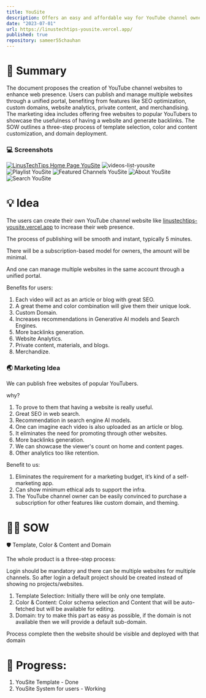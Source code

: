 ```yaml
---
title: YouSite
description: Offers an easy and affordable way for YouTube channel owners to establish their own web presence, improve their SEO, and monetize their content while providing various customization and analytical tools to enhance their online strategy.
date: "2023-07-01"
url: https://linustechtips-yousite.vercel.app/
published: true
repository: sameer55chauhan
---
```



# 🔅 Summary

The document proposes the creation of YouTube channel websites to enhance web presence. Users can publish and manage multiple websites through a unified portal, benefiting from features like SEO optimization, custom domains, website analytics, private content, and merchandising. The marketing idea includes offering free websites to popular YouTubers to showcase the usefulness of having a website and generate backlinks. The SOW outlines a three-step process of template selection, color and content customization, and domain deployment.

### 💻 Screenshots

[![LinusTechTips Home Page YouSite](/linustechtips-home-yousite.png)](https://linustechtips-yousite.vercel.app/)
![videos-list-yousite](/videos-list-yousite.png "Videos List YouSite")
![Playlist YouSite](/playlist-yousite.png "Playlist YouSite")
![Featured Channels YouSite](/featured-channels.png "Featured Channels YouSite")
![About YouSite](/about-yousite.png "About YouSite")
![Search YouSite](/search-yousite.png "Search YouSite")

# 💡 Idea

The users can create their own YouTube channel website like [linustechtips-yousite.vercel.app](https://linustechtips-yousite.vercel.app/) to increase their web presence. 

The process of publishing will be smooth and instant, typically 5 minutes. 

There will be a subscription-based model for owners, the amount will be minimal. 

And one can manage multiple websites in the same account through a unified portal.

Benefits for users:

1. Each video will act as an article or blog with great SEO.
2. A great theme and color combination will give them their unique look.
3.  Custom Domain.
4. Increases recommendations in Generative AI models and Search Engines.
5. More backlinks generation.
6. Website Analytics.
7. Private content, materials, and blogs.
8. Merchandize.

### 🌏 Marketing Idea

We can publish free websites of popular YouTubers.

why?

1. To prove to them that having a website is really useful.
2. Great SEO in web search.
3. Recommendation in search engine AI models.
4. One can imagine each video is also uploaded as an article or blog.
5. It eliminates the need for promoting through other websites.
6. More backlinks generation.
7. We can showcase the viewer's count on home and content pages.
8. Other analytics too like retention.

Benefit to us:

1. Eliminates the requirement for a marketing budget, it’s kind of a self-marketing app.
2. Can show minimum ethical ads to support the infra.
3. The YouTube channel owner can be easily convinced to purchase a subscription for other features like custom domain, and theming.

# 🐕‍🦺 SOW

<aside>
🛡️ Template, Color & Content and Domain

</aside>

The whole product is a three-step process:

Login should be mandatory and there can be multiple websites for multiple channels. So after login a default project should be created instead of showing no projects/websites.

1. Template Selection: Initially there will be only one template.
2. Color & Content: Color schema selection and Content that will be auto-fetched but will be available for editing.
3. Domain: try to make this part as easy as possible, if the domain is not available then we will provide a default sub-domain.

Process complete then the website should be visible and deployed with that domain

# 🚧 Progress:

1. YouSite Template - Done
2. YouSite System for users - Working